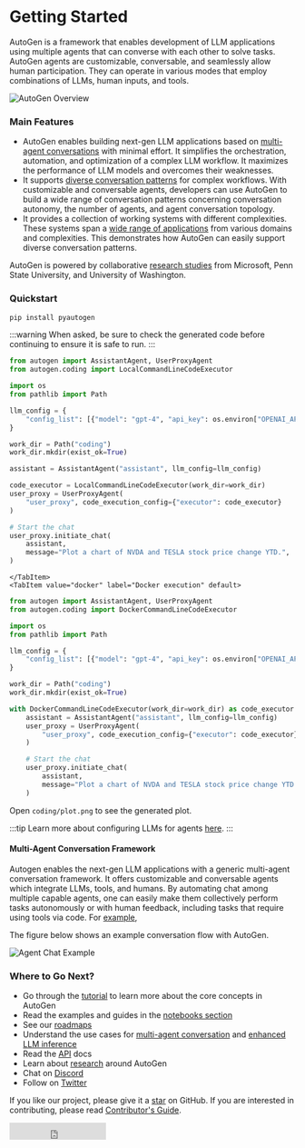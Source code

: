 
# Getting Started

AutoGen is a framework that enables development of LLM applications using
multiple agents that can converse with each other to solve tasks. AutoGen agents
are customizable, conversable, and seamlessly allow human participation. They
can operate in various modes that employ combinations of LLMs, human inputs, and
tools.

![AutoGen Overview](/img/autogen_agentchat.png)

### Main Features

- AutoGen enables building next-gen LLM applications based on [multi-agent
  conversations](/docs/Use-Cases/agent_chat) with minimal effort. It simplifies
  the orchestration, automation, and optimization of a complex LLM workflow. It
  maximizes the performance of LLM models and overcomes their weaknesses.
- It supports [diverse conversation
  patterns](/docs/Use-Cases/agent_chat#supporting-diverse-conversation-patterns)
  for complex workflows. With customizable and conversable agents, developers can
  use AutoGen to build a wide range of conversation patterns concerning
  conversation autonomy, the number of agents, and agent conversation topology.
- It provides a collection of working systems with different complexities. These
  systems span a [wide range of
  applications](/docs/Use-Cases/agent_chat#diverse-applications-implemented-with-autogen)
  from various domains and complexities. This demonstrates how AutoGen can
  easily support diverse conversation patterns.

AutoGen is powered by collaborative [research studies](/docs/Research) from
Microsoft, Penn State University, and University of Washington.

### Quickstart

```sh
pip install pyautogen
```

<Tabs>
    <TabItem value="local" label="Local execution" default>
:::warning
When asked, be sure to check the generated code before continuing to ensure it is safe to run.
:::

```python
from autogen import AssistantAgent, UserProxyAgent
from autogen.coding import LocalCommandLineCodeExecutor

import os
from pathlib import Path

llm_config = {
    "config_list": [{"model": "gpt-4", "api_key": os.environ["OPENAI_API_KEY"]}],
}

work_dir = Path("coding")
work_dir.mkdir(exist_ok=True)

assistant = AssistantAgent("assistant", llm_config=llm_config)

code_executor = LocalCommandLineCodeExecutor(work_dir=work_dir)
user_proxy = UserProxyAgent(
    "user_proxy", code_execution_config={"executor": code_executor}
)

# Start the chat
user_proxy.initiate_chat(
    assistant,
    message="Plot a chart of NVDA and TESLA stock price change YTD.",
)
```

    </TabItem>
    <TabItem value="docker" label="Docker execution" default>

```python
from autogen import AssistantAgent, UserProxyAgent
from autogen.coding import DockerCommandLineCodeExecutor

import os
from pathlib import Path

llm_config = {
    "config_list": [{"model": "gpt-4", "api_key": os.environ["OPENAI_API_KEY"]}],
}

work_dir = Path("coding")
work_dir.mkdir(exist_ok=True)

with DockerCommandLineCodeExecutor(work_dir=work_dir) as code_executor:
    assistant = AssistantAgent("assistant", llm_config=llm_config)
    user_proxy = UserProxyAgent(
        "user_proxy", code_execution_config={"executor": code_executor}
    )

    # Start the chat
    user_proxy.initiate_chat(
        assistant,
        message="Plot a chart of NVDA and TESLA stock price change YTD. Save the plot to a file called plot.png",
    )
```

Open `coding/plot.png` to see the generated plot.

  </TabItem>
</Tabs>

:::tip
Learn more about configuring LLMs for agents [here](/docs/topics/llm_configuration).
:::

#### Multi-Agent Conversation Framework

Autogen enables the next-gen LLM applications with a generic multi-agent conversation framework. It offers customizable and conversable agents which integrate LLMs, tools, and humans.
By automating chat among multiple capable agents, one can easily make them collectively perform tasks autonomously or with human feedback, including tasks that require using tools via code. For [example](https://github.com/microsoft/autogen/blob/main/test/twoagent.py),

The figure below shows an example conversation flow with AutoGen.

![Agent Chat Example](/img/chat_example.png)

### Where to Go Next?

- Go through the [tutorial](/docs/tutorial/introduction) to learn more about the core concepts in AutoGen
- Read the examples and guides in the [notebooks section](/docs/notebooks)
- See our [roadmaps](https://github.com/microsoft/autogen/issues?q=is%3Aopen+is%3Aissue+label%3Aroadmap)
- Understand the use cases for [multi-agent conversation](/docs/Use-Cases/agent_chat) and [enhanced LLM inference](/docs/Use-Cases/enhanced_inference)
- Read the [API](/docs/reference/agentchat/conversable_agent/) docs
- Learn about [research](/docs/Research) around AutoGen
- Chat on [Discord](https://discord.gg/pAbnFJrkgZ)
- Follow on [Twitter](https://twitter.com/pyautogen)

If you like our project, please give it a [star](https://github.com/microsoft/autogen/stargazers) on GitHub. If you are interested in contributing, please read [Contributor's Guide](/docs/Contribute).

<iframe
  src="https://ghbtns.com/github-btn.html?user=microsoft&amp;repo=autogen&amp;type=star&amp;count=true&amp;size=large"
  frameborder="0"
  scrolling="0"
  width="170"
  height="30"
  title="GitHub"
></iframe>
